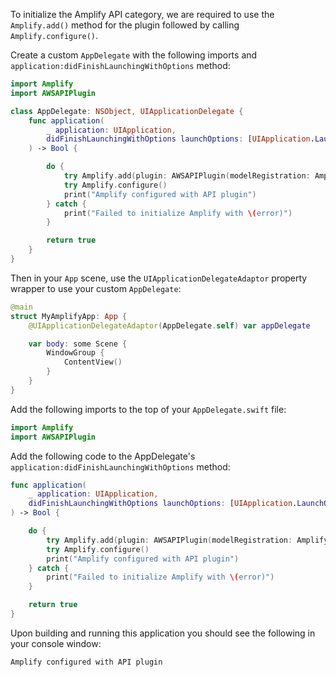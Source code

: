 To initialize the Amplify API category, we are required to use the `Amplify.add()` method for the plugin followed by calling `Amplify.configure()`.

<BlockSwitcher>

<Block name="SwiftUI">

Create a custom `AppDelegate` with the following imports and `application:didFinishLaunchingWithOptions` method:

```swift
import Amplify
import AWSAPIPlugin

class AppDelegate: NSObject, UIApplicationDelegate {
    func application(
        _ application: UIApplication,
        didFinishLaunchingWithOptions launchOptions: [UIApplication.LaunchOptionsKey: Any]?
    ) -> Bool {

        do {
            try Amplify.add(plugin: AWSAPIPlugin(modelRegistration: AmplifyModels()))
            try Amplify.configure()
            print("Amplify configured with API plugin")
        } catch {
            print("Failed to initialize Amplify with \(error)")
        }

        return true
    }
}
```

Then in your `App` scene, use the `UIApplicationDelegateAdaptor` property wrapper to use your custom `AppDelegate`:

```swift
@main
struct MyAmplifyApp: App {
    @UIApplicationDelegateAdaptor(AppDelegate.self) var appDelegate

    var body: some Scene {
        WindowGroup {
            ContentView()
        }
    }
}
```

</Block>

<Block name="UIKit">

Add the following imports to the top of your `AppDelegate.swift` file:

```swift
import Amplify
import AWSAPIPlugin
```

Add the following code to the AppDelegate's `application:didFinishLaunchingWithOptions` method:

```swift
func application(
    _ application: UIApplication,
    didFinishLaunchingWithOptions launchOptions: [UIApplication.LaunchOptionsKey: Any]?
) -> Bool {

    do {
        try Amplify.add(plugin: AWSAPIPlugin(modelRegistration: AmplifyModels()))
        try Amplify.configure()
        print("Amplify configured with API plugin")
    } catch {
        print("Failed to initialize Amplify with \(error)")
    }

    return true
}
```

</Block>

</BlockSwitcher>

Upon building and running this application you should see the following in your console window:

```console
Amplify configured with API plugin
```
